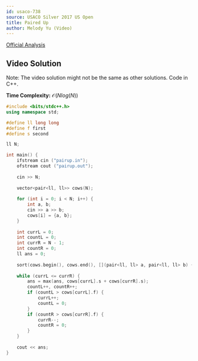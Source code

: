 ```yaml
---
id: usaco-738
source: USACO Silver 2017 US Open
title: Paired Up
author: Melody Yu (Video)
---
```


[Official Analysis](http://www.usaco.org/current/data/sol_pairup_silver_open17.html)

## Video Solution

Note: The video solution might not be the same as other solutions. Code in C++.
<Youtube id="yIoUWlzH_7w" />

**Time Complexity:** $\mathcal{O}(Nlog(N))$

<LanguageSection>

<CPPSection>

```cpp
#include <bits/stdc++.h>
using namespace std;

#define ll long long
#define f first
#define s second

ll N;

int main() { 
    ifstream cin ("pairup.in");
    ofstream cout ("pairup.out");
    
    cin >> N;
    
    vector<pair<ll, ll>> cows(N);
    
    for (int i = 0; i < N; i++) {
        int a, b;
        cin >> a >> b;
        cows[i] = {a, b};
    }
    
    int currL = 0;
    int countL = 0; 
    int currR = N - 1;
    int countR = 0;
    ll ans = 0;
    
    sort(cows.begin(), cows.end(), [](pair<ll, ll> a, pair<ll, ll> b) {return a.s < b.s;});
    
    while (currL <= currR) {
        ans = max(ans, cows[currL].s + cows[currR].s);
        countL++, countR++;
        if (countL > cows[currL].f) {
            currL++; 
            countL = 0;
        }
        if (countR > cows[currR].f) {
            currR--; 
            countR = 0;
        }
    }
    
    cout << ans;
}
```

</CPPSection>


</LanguageSection>

